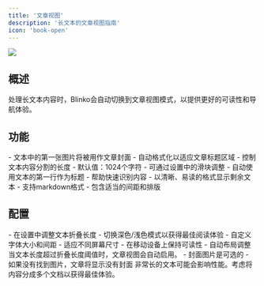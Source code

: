 ```yaml
---
title: '文章视图'
description: '长文本的文章视图指南'
icon: 'book-open'
---
```


<img className="rounded-2xl" src="/images/2024-12-10-14-12-56.png" />

## 概述

处理长文本内容时，Blinko会自动切换到文章视图模式，以提供更好的可读性和导航体验。

## 功能

<AccordionGroup>
  <Accordion icon="image" title="封面图片" defaultOpen>
    - 文本中的第一张图片将被用作文章封面
    - 自动格式化以适应文章标题区域
  </Accordion>

  <Accordion icon="text-size" title="文本折叠长度" defaultOpen>
    - 控制文本内容分割的长度
    - 默认值：1024个字符
    - 可通过设置中的滑块调整
  </Accordion>

  <Accordion icon="heading" title="标题">
    - 自动使用文本的第一行作为标题
    - 帮助快速识别内容
  </Accordion>

  <Accordion icon="align-left" title="内容">
    - 以清晰、易读的格式显示剩余文本
    - 支持markdown格式
    - 包含适当的间距和排版
  </Accordion>
</AccordionGroup>

## 配置

<AccordionGroup>
  <Accordion icon="gear" title="自定义">
    - 在设置中调整文本折叠长度
    - 切换深色/浅色模式以获得最佳阅读体验
    - 自定义字体大小和间距
  </Accordion>

  <Accordion icon="mobile" title="响应式设计">
    - 适应不同屏幕尺寸
    - 在移动设备上保持可读性
    - 自动布局调整
  </Accordion>
</AccordionGroup>

<Note>
当文本长度超过折叠长度阈值时，文章视图会自动启用。
- 封面图片是可选的 - 如果没有找到图片，文章将显示没有封面
</Note>

<Warning>
非常长的文本可能会影响性能。考虑将内容分成多个文档以获得最佳体验。
</Warning>
